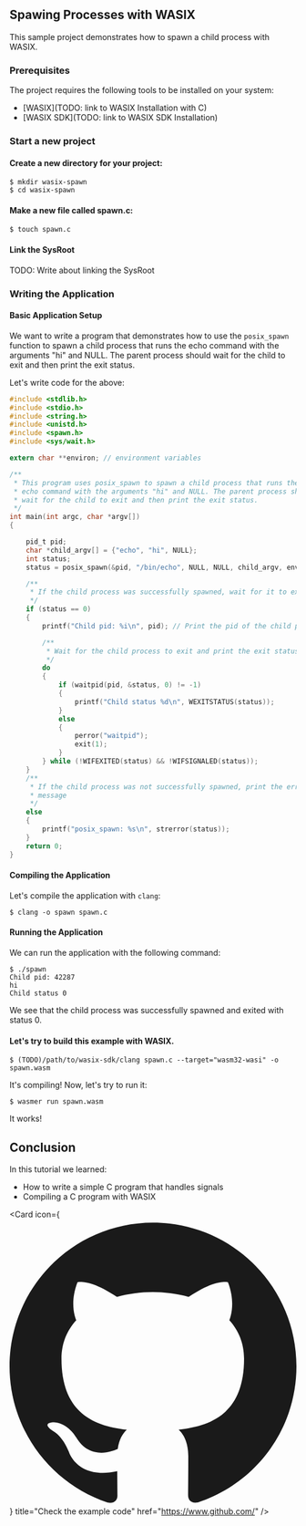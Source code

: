 ## Spawing Processes with WASIX

This sample project demonstrates how to spawn a child process with WASIX.

### Prerequisites

The project requires the following tools to be installed on your system:

- [WASIX](TODO: link to WASIX Installation with C)
- [WASIX SDK](TODO: link to WASIX SDK Installation)


<Steps>

### Start a new project

#### Create a new directory for your project:

```shell copy
$ mkdir wasix-spawn
$ cd wasix-spawn
```

#### Make a new file called spawn.c:

```shell copy
$ touch spawn.c
```

#### Link the SysRoot

<Callout type="error" emoji="🔴">
  TODO: Write about linking the SysRoot
</Callout>

### Writing the Application

#### Basic Application Setup

We want to write a program that demonstrates how to use the `posix_spawn` function to spawn a child process that runs the echo command with the arguments "hi" and NULL. The parent process should wait for the child to exit and then print the exit status.

Let's write code for the above:

```c copy filename="spawn.c"
#include <stdlib.h>
#include <stdio.h>
#include <string.h>
#include <unistd.h>
#include <spawn.h>
#include <sys/wait.h>

extern char **environ; // environment variables

/**
 * This program uses posix_spawn to spawn a child process that runs the
 * echo command with the arguments "hi" and NULL. The parent process should
 * wait for the child to exit and then print the exit status.
 */
int main(int argc, char *argv[])
{

    pid_t pid;                                                                // The pid of the child process will be stored here
    char *child_argv[] = {"echo", "hi", NULL};                                // The arguments to the child process
    int status;                                                               // The exit status of the child process will be stored here
    status = posix_spawn(&pid, "/bin/echo", NULL, NULL, child_argv, environ); // Spawn the child process

    /**
     * If the child process was successfully spawned, wait for it to exit and
     */
    if (status == 0)
    {
        printf("Child pid: %i\n", pid); // Print the pid of the child process

        /**
         * Wait for the child process to exit and print the exit status
         */
        do
        {
            if (waitpid(pid, &status, 0) != -1)
            {
                printf("Child status %d\n", WEXITSTATUS(status));
            }
            else
            {
                perror("waitpid");
                exit(1);
            }
        } while (!WIFEXITED(status) && !WIFSIGNALED(status));
    }
    /**
     * If the child process was not successfully spawned, print the error
     * message
     */
    else
    {
        printf("posix_spawn: %s\n", strerror(status));
    }
    return 0;
}
```

#### Compiling the Application

Let's compile the application with `clang`:

```shell
$ clang -o spawn spawn.c
```

#### Running the Application

We can run the application with the following command:

```shell
$ ./spawn
Child pid: 42287
hi
Child status 0
```

We see that the child process was successfully spawned and exited with status 0.

#### Let's try to build this example with WASIX.

```shell
$ (TODO)/path/to/wasix-sdk/clang spawn.c --target="wasm32-wasi" -o spawn.wasm
```

It's compiling! Now, let's try to run it:

```shell
$ wasmer run spawn.wasm

```

It works!

</Steps>

## Conclusion

In this tutorial we learned:

- How to write a simple C program that handles signals
- Compiling a C program with WASIX


<Card
  icon={
    <svg viewBox="0 0 24 24" className=" transform scale-[120%] mr-2">
      <path
        fill="currentColor"
        d="M12 .297c-6.63 0-12 5.373-12 12 0 5.303 3.438 9.8 8.205 11.385.6.113.82-.258.82-.577 0-.285-.01-1.04-.015-2.04-3.338.724-4.042-1.61-4.042-1.61C4.422 18.07 3.633 17.7 3.633 17.7c-1.087-.744.084-.729.084-.729 1.205.084 1.838 1.236 1.838 1.236 1.07 1.835 2.809 1.305 3.495.998.108-.776.417-1.305.76-1.605-2.665-.3-5.466-1.332-5.466-5.93 0-1.31.465-2.38 1.235-3.22-.135-.303-.54-1.523.105-3.176 0 0 1.005-.322 3.3 1.23.96-.267 1.98-.399 3-.405 1.02.006 2.04.138 3 .405 2.28-1.552 3.285-1.23 3.285-1.23.645 1.653.24 2.873.12 3.176.765.84 1.23 1.91 1.23 3.22 0 4.61-2.805 5.625-5.475 5.92.42.36.81 1.096.81 2.22 0 1.606-.015 2.896-.015 3.286 0 .315.21.69.825.57C20.565 22.092 24 17.592 24 12.297c0-6.627-5.373-12-12-12"
      />
    </svg>
  }
  title="Check the example code"
  href="https://www.github.com/"
/>
